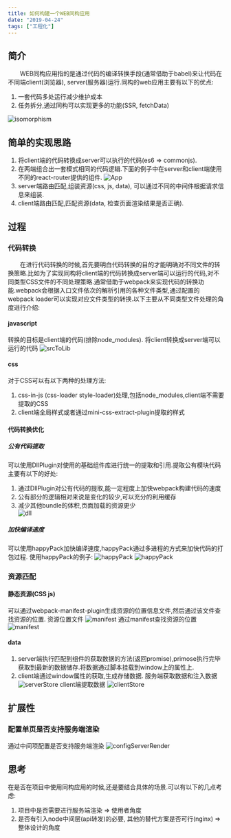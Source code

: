 ```yaml
---
title: 如何构建一个WEB同构应用
date: "2019-04-24"
tags: ["工程化"]
---
```


## 简介
　　WEB同构应用指的是通过代码的编译转换手段(通常借助于babel)来让代码在不同端client(浏览器), server(服务器)运行.同构的web应用主要有以下的优点:
1. 一套代码多处运行减少维护成本
2. 任务拆分,通过同构可以实现更多的功能(SSR, fetchData)

![isomorphism](/static/images/javascriptBaseStatic/isomorphism/isomorphism.png)

## 简单的实现思路
1. 将client端的代码转换成server可以执行的代码(es6 => commonjs).
2. 在两端组合出一套模式相同的代码逻辑.下面的例子中在server和client端使用不同的react-router提供的组件.
![App](/static/images/javascriptBaseStatic/isomorphism/app.png)   
3. server端路由匹配,组装资源(css, js, data), 可以通过不同的中间件根据请求信息来组装.  
4. client端路由匹配,匹配资源(data, 检查页面渲染结果是否正确).

## 过程

### 代码转换
　　在进行代码转换的时候,首先要明白代码转换的目的才能明确对不同文件的转换策略.比如为了实现同构将client端的代码转换成server端可以运行的代码,对不同类型CSS文件的不同处理策略.通常借助于webpack来实现代码的转换功能.webpack会根据入口文件依次的解析引用的各种文件类型,通过配置的webpack loader可以实现对应文件类型的转换.以下主要从不同类型文件处理的角度进行介绍:
#### javascript
转换的目标是client端的代码(排除node_modules).
将client转换成server端可以运行的代码
![srcToLib](/static/images/javascriptBaseStatic/isomorphism/srctolib.png)
#### css
对于CSS可以有以下两种的处理方法:
1. css-in-js (css-loader style-loader)处理,包括node_modules,client端不需要提取的CSS
2. client端全局样式或者通过mini-css-extract-plugin提取的样式  

#### 代码转换优化
##### 公有代码提取
可以使用DllPlugin对使用的基础组件库进行统一的提取和引用.提取公有模块代码主要有以下的好处:  
1. 通过DllPlugin对公有代码的提取,能一定程度上加快webpack构建代码的速度
2. 公有部分的逻辑相对来说是变化的较少,可以充分的利用缓存
3. 减少其他bundle的体积,页面加载的资源更少  
![dll](/static/images/javascriptBaseStatic/isomorphism/dll.png)  

##### 加快编译速度
可以使用happyPack加快编译速度,happyPack通过多进程的方式来加快代码的打包过程.
使用happyPack的例子:
![happyPack](/static/images/javascriptBaseStatic/isomorphism/happy1.png)
![happyPack](/static/images/javascriptBaseStatic/isomorphism/happy2.png)  

### 资源匹配
#### 静态资源(CSS js)
可以通过webpack-manifest-plugin生成资源的位置信息文件,然后通过该文件查找资源的位置.
资源位置文件
![manifest](/static/images/javascriptBaseStatic/isomorphism/manifest1.png)
通过manifest查找资源的位置
![manifest](/static/images/javascriptBaseStatic/isomorphism/manifest2.png)
#### data
1. server端执行匹配到组件的获取数据的方法(返回promise),primose执行完毕获取到最新的数据储存.将数据通过脚本挂载到window上的属性上.
2. client端通过window属性的获取,生成存储数据.
服务端获取数据和注入数据
![serverStore](/static/images/javascriptBaseStatic/isomorphism/serverStore.png)
client端提取数据
![clientStore](/static/images/javascriptBaseStatic/isomorphism/clientStore.png) 

## 扩展性

### 配置单页是否支持服务端渲染
通过中间项配置是否支持服务端渲染
![configServerRender](/static/images/javascriptBaseStatic/isomorphism/configServerRender.png)

## 思考
在是否在项目中使用同构应用的时候,还是要结合具体的场景.可以有以下的几点考虑:
1. 项目中是否需要进行服务端渲染 => 使用者角度
2. 是否有引入node中间层(api转发)的必要, 其他的替代方案是否可行(nginx) => 整体设计的角度
